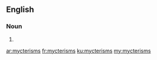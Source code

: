==English==

===Noun===
{{head|en|noun plural form}}

# {{plural of|mycterism|lang=en}}

[[ar:mycterisms]]
[[fr:mycterisms]]
[[ku:mycterisms]]
[[my:mycterisms]]